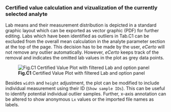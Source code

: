 ### Certified value calculation and vizualization of the currently selected analyte

Lab means and their measurement distribution is depicted in a standard graphic 
layout which can be exported as vector graphic (PDF) for further editing. Labs 
which have been identified as outliers in Tab.C1 can be excluded from the 
overall mean calculation in the analyte parameter section at the top of the page. 
This decision has to be made by the user, *eCerto* will not remove any outlier 
automatically. However, *eCerto* keeps track of the removal and indicates the 
omitted lab values in the plot as grey data points.

![**Fig.C1** Certified Value Plot with filtered Lab and option panel](fig/C_Modul_Fig1.png)

Besides `width` and `height` adjustment, the plot can be modified to include 
individual measurement using their ID (`Show sample IDs`). This can be useful 
to identify potential individual outlier samples. Further, x-axis annotation 
can be altered to show anonymous `Lx` values or the imported file names as 
labels.
